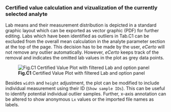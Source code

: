 ### Certified value calculation and vizualization of the currently selected analyte

Lab means and their measurement distribution is depicted in a standard graphic 
layout which can be exported as vector graphic (PDF) for further editing. Labs 
which have been identified as outliers in Tab.C1 can be excluded from the 
overall mean calculation in the analyte parameter section at the top of the page. 
This decision has to be made by the user, *eCerto* will not remove any outlier 
automatically. However, *eCerto* keeps track of the removal and indicates the 
omitted lab values in the plot as grey data points.

![**Fig.C1** Certified Value Plot with filtered Lab and option panel](fig/C_Modul_Fig1.png)

Besides `width` and `height` adjustment, the plot can be modified to include 
individual measurement using their ID (`Show sample IDs`). This can be useful 
to identify potential individual outlier samples. Further, x-axis annotation 
can be altered to show anonymous `Lx` values or the imported file names as 
labels.
